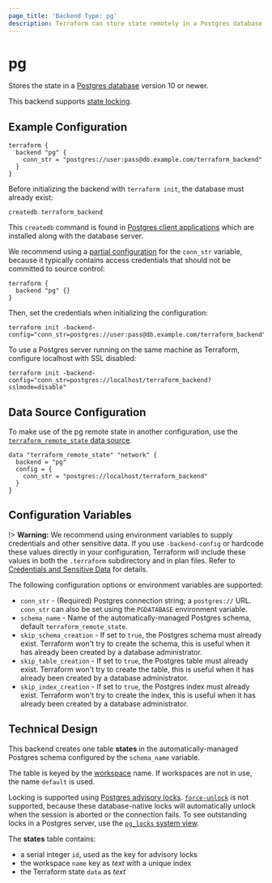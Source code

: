 ```yaml
---
page_title: 'Backend Type: pg'
description: Terraform can store state remotely in a Postgres database with locking.
---
```


# pg

Stores the state in a [Postgres database](https://www.postgresql.org) version 10 or newer.

This backend supports [state locking](/terraform/language/state/locking).

## Example Configuration

```hcl
terraform {
  backend "pg" {
    conn_str = "postgres://user:pass@db.example.com/terraform_backend"
  }
}
```

Before initializing the backend with `terraform init`, the database must already exist:

```
createdb terraform_backend
```

This `createdb` command is found in [Postgres client applications](https://www.postgresql.org/docs/10/reference-client.html) which are installed along with the database server.

We recommend using a
[partial configuration](/terraform/language/settings/backends/configuration#partial-configuration)
for the `conn_str` variable, because it typically contains access credentials that should not be committed to source control:

```hcl
terraform {
  backend "pg" {}
}
```

Then, set the credentials when initializing the configuration:

```
terraform init -backend-config="conn_str=postgres://user:pass@db.example.com/terraform_backend"
```

To use a Postgres server running on the same machine as Terraform, configure localhost with SSL disabled:

```
terraform init -backend-config="conn_str=postgres://localhost/terraform_backend?sslmode=disable"
```

## Data Source Configuration

To make use of the pg remote state in another configuration, use the [`terraform_remote_state` data source](/terraform/language/state/remote-state-data).

```hcl
data "terraform_remote_state" "network" {
  backend = "pg"
  config = {
    conn_str = "postgres://localhost/terraform_backend"
  }
}
```

## Configuration Variables

!> **Warning:**  We recommend using environment variables to supply credentials and other sensitive data. If you use `-backend-config` or hardcode these values directly in your configuration, Terraform will include these values in both the `.terraform` subdirectory and in plan files. Refer to [Credentials and Sensitive Data](/terraform/language/settings/backends/configuration#credentials-and-sensitive-data) for details.

The following configuration options or environment variables are supported:

- `conn_str` - (Required) Postgres connection string; a `postgres://` URL. `conn_str` can also be set using the `PGDATABASE` environment variable.
- `schema_name` - Name of the automatically-managed Postgres schema, default `terraform_remote_state`.
- `skip_schema_creation` - If set to `true`, the Postgres schema must already exist. Terraform won't try to create the schema, this is useful when it has already been created by a database administrator.
- `skip_table_creation` - If set to `true`, the Postgres table must already exist. Terraform won't try to create the table, this is useful when it has already been created by a database administrator.
- `skip_index_creation` - If set to `true`, the Postgres index must already exist. Terraform won't try to create the index, this is useful when it has already been created by a database administrator.

## Technical Design

This backend creates one table **states** in the automatically-managed Postgres schema configured by the `schema_name` variable.

The table is keyed by the [workspace](/terraform/language/state/workspaces) name. If workspaces are not in use, the name `default` is used.

Locking is supported using [Postgres advisory locks](https://www.postgresql.org/docs/9.5/explicit-locking.html#ADVISORY-LOCKS). [`force-unlock`](/terraform/cli/commands/force-unlock) is not supported, because these database-native locks will automatically unlock when the session is aborted or the connection fails. To see outstanding locks in a Postgres server, use the [`pg_locks` system view](https://www.postgresql.org/docs/9.5/view-pg-locks.html).

The **states** table contains:

- a serial integer `id`, used as the key for advisory locks
- the workspace `name` key as _text_ with a unique index
- the Terraform state `data` as _text_
